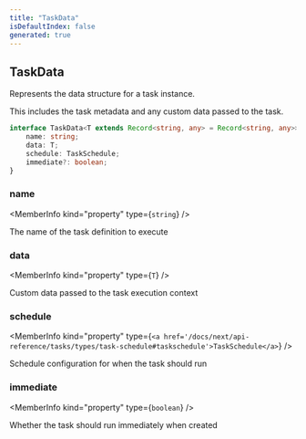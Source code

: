 ```yaml
---
title: "TaskData"
isDefaultIndex: false
generated: true
---
```



<!-- This file was generated from the CommandKit source. Do not modify. Instead, re-run the "docgen" script -->


## TaskData

<GenerationInfo sourceFile="packages/tasks/src/types.ts" sourceLine="59" packageName="@commandkit/tasks" />

Represents the data structure for a task instance.

This includes the task metadata and any custom data passed to the task.

```ts title="Signature"
interface TaskData<T extends Record<string, any> = Record<string, any>> {
    name: string;
    data: T;
    schedule: TaskSchedule;
    immediate?: boolean;
}
```

<div className="members-wrapper">

### name

<MemberInfo kind="property" type={`string`}   />

The name of the task definition to execute
### data

<MemberInfo kind="property" type={`T`}   />

Custom data passed to the task execution context
### schedule

<MemberInfo kind="property" type={`<a href='/docs/next/api-reference/tasks/types/task-schedule#taskschedule'>TaskSchedule</a>`}   />

Schedule configuration for when the task should run
### immediate

<MemberInfo kind="property" type={`boolean`}   />

Whether the task should run immediately when created


</div>
